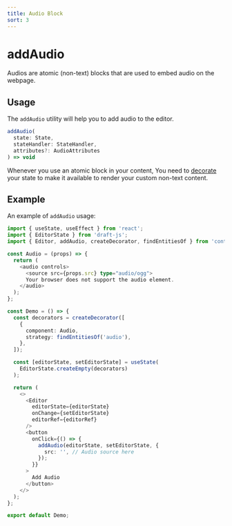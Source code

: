 ```yaml
---
title: Audio Block
sort: 3
---
```


# addAudio

Audios are atomic (non-text) blocks that are used to embed audio on the webpage.

## Usage

The `addAudio` utility will help you to add audio to the editor.

```ts
addAudio(
  state: State,
  stateHandler: StateHandler,
  attributes?: AudioAttributes
) => void
```

Whenever you use an atomic block in your content, You need to [decorate](/docs/decorators/overview)
your state to make it available to render your custom non-text content.

## Example

An example of `addAudio` usage:

```ts
import { useState, useEffect } from 'react';
import { EditorState } from 'draft-js';
import { Editor, addAudio, createDecorator, findEntitiesOf } from 'contenido';

const Audio = (props) => {
  return (
    <audio controls>
      <source src={props.src} type="audio/ogg">
      Your browser does not support the audio element.
    </audio>
  );
};

const Demo = () => {
  const decorators = createDecorator([
    {
      component: Audio,
      strategy: findEntitiesOf('audio'),
    },
  ]);

  const [editorState, setEditorState] = useState(
    EditorState.createEmpty(decorators)
  );

  return (
    <>
      <Editor
        editorState={editorState}
        onChange={setEditorState}
        editorRef={editorRef}
      />
      <button
        onClick={() => {
          addAudio(editorState, setEditorState, {
            src: '', // Audio source here
          });
        }}
      >
        Add Audio
      </button>
    </>
  );
};

export default Demo;
```
